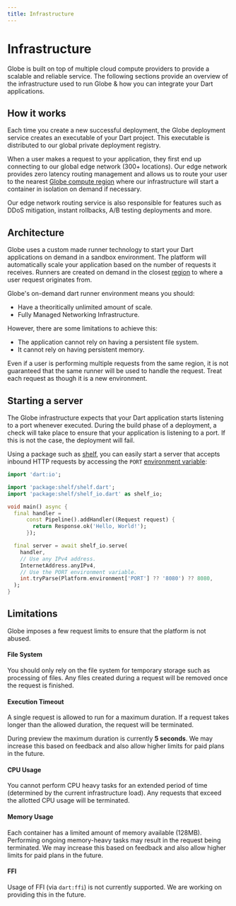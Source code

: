 ```yaml
---
title: Infrastructure
---
```


# Infrastructure

Globe is built on top of multiple cloud compute providers to provide a scalable and reliable service. The following sections provide an overview of the infrastructure used to run Globe & how you can integrate your Dart applications.

## How it works

Each time you create a new successful deployment, the Globe deployment service creates an executable of your Dart project. This executable is distributed to our global private deployment registry.

When a user makes a request to your application, they first end up connecting to our global edge network (300+ locations). Our edge network provides zero latency routing management and allows us to route your user to the nearest [Globe compute region](/infrastructure/regions) where our infrastructure will start a container in isolation on demand if necessary.

Our edge network routing service is also responsible for features such as DDoS mitigation, instant rollbacks, A/B testing deployments and more.

## Architecture

Globe uses a custom made runner technology to start your Dart applications on demand in a sandbox environment. The platform will automatically scale your application based on the number of requests it receives.
Runners are created on demand in the closest [region](/infrastructure/regions) to where a user request originates from.

Globe's on-demand dart runner environment means you should:
- Have a theoritically unlimited amount of scale.
- Fully Managed Networking Infrastructure.

However, there are some limitations to achieve this:
- The application cannot rely on having a persistent file system.
- It cannot rely on having persistent memory.

Even if a user is performing multiple requests from the same region, it is not guaranteed that the same runner will be used to handle the request. Treat each request as though it is a new environment.

## Starting a server

The Globe infrastructure expects that your Dart application starts listening to a port whenever executed. During the build phase of a deployment,
a check will take place to ensure that your application is listening to a port. If this is not the case, the deployment will fail.

Using a package such as [shelf](https://pub.dev/packages/shelf), you can easily start a server that accepts inbound HTTP requests by accessing
the `PORT` [environment variable](/deployments/environment-variables):

```dart
import 'dart:io';

import 'package:shelf/shelf.dart';
import 'package:shelf/shelf_io.dart' as shelf_io;

void main() async {
  final handler =
      const Pipeline().addHandler((Request request) {
        return Response.ok('Hello, World!');
      });

  final server = await shelf_io.serve(
    handler,
    // Use any IPv4 address.
    InternetAddress.anyIPv4,
    // Use the PORT environment variable.
    int.tryParse(Platform.environment['PORT'] ?? '8080') ?? 8080,
  );
}
```

## Limitations

Globe imposes a few request limits to ensure that the platform is not abused.

#### File System

You should only rely on the file system for temporary storage such as processing of files. Any files created during a request will be removed once the request is finished.

#### Execution Timeout

A single request is allowed to run for a maximum duration. If a request takes longer than the allowed duration, the request will be terminated.

During preview the maximum duration is currently **5 seconds**. We may increase this based on feedback and also allow higher limits for paid plans in the future.

#### CPU Usage

You cannot perform CPU heavy tasks for an extended period of time (determined by the current infrastructure load). Any requests that exceed the allotted CPU usage will be terminated.

#### Memory Usage

Each container has a limited amount of memory available (128MB). Performing ongoing memory-heavy tasks may result in the request being terminated. We may increase this based on feedback and also allow higher limits for paid plans in the future.

#### FFI

Usage of FFI (via `dart:ffi`) is not currently supported. We are working on providing this in the future.
